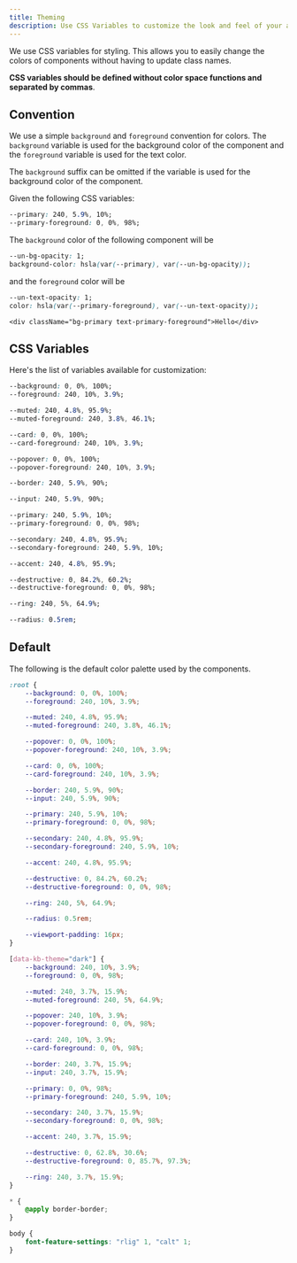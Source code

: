 ```yaml
---
title: Theming
description: Use CSS Variables to customize the look and feel of your application.
---
```


We use CSS variables for styling. This allows you to easily change the colors of components without having to update class names.

**CSS variables should be defined without color space functions and separated by commas**.

## Convention

We use a simple `background` and `foreground` convention for colors. The `background` variable is used for the background color of the component and the `foreground` variable is used for the text color.

<Alert>
<AlertDescription>

The `background` suffix can be omitted if the variable is used for the background color of the component.

</AlertDescription>
</Alert>

Given the following CSS variables:

```css
--primary: 240, 5.9%, 10%;
--primary-foreground: 0, 0%, 98%;
```

The `background` color of the following component will be

```css
--un-bg-opacity: 1;
background-color: hsla(var(--primary), var(--un-bg-opacity));
```

and the `foreground` color will be

```css
--un-text-opacity: 1;
color: hsla(var(--primary-foreground), var(--un-text-opacity));
```

```tsx
<div className="bg-primary text-primary-foreground">Hello</div>
```

## CSS Variables

Here's the list of variables available for customization:

```css title="Default background color of <body />...etc"
--background: 0, 0%, 100%;
--foreground: 240, 10%, 3.9%;
```

```css title="Muted backgrounds such as <TabsList />, <Skeleton /> and <Switch />"
--muted: 240, 4.8%, 95.9%;
--muted-foreground: 240, 3.8%, 46.1%;
```

```css title="Background color for <Card />"
--card: 0, 0%, 100%;
--card-foreground: 240, 10%, 3.9%;
```

```css title="Background color for popovers such as <DropdownMenu />, <HoverCard />, <Popover />"
--popover: 0, 0%, 100%;
--popover-foreground: 240, 10%, 3.9%;
```

```css title="Default border color"
--border: 240, 5.9%, 90%;
```

```css title="Border color for inputs such as <Input />, <Select />, <Textarea />"
--input: 240, 5.9%, 90%;
```

```css title="Primary colors for <Button />"
--primary: 240, 5.9%, 10%;
--primary-foreground: 0, 0%, 98%;
```

```css title="Secondary colors for <Button />"
--secondary: 240, 4.8%, 95.9%;
--secondary-foreground: 240, 5.9%, 10%;
```

```css title="Used for accents such as hover effects on <DropdownMenuItem>, <SelectItem>...etc"
--accent: 240, 4.8%, 95.9%;
```

```css title="Used for destructive actions such as <Button variant="destructive">"
--destructive: 0, 84.2%, 60.2%;
--destructive-foreground: 0, 0%, 98%;
```

```css title="Used for focus ring"
--ring: 240, 5%, 64.9%;
```

```css title="Border radius for card, input and buttons"
--radius: 0.5rem;
```

## Default

The following is the default color palette used by the components.

```css title="src/styles/globals.css"
:root {
    --background: 0, 0%, 100%;
    --foreground: 240, 10%, 3.9%;

    --muted: 240, 4.8%, 95.9%;
    --muted-foreground: 240, 3.8%, 46.1%;

    --popover: 0, 0%, 100%;
    --popover-foreground: 240, 10%, 3.9%;

    --card: 0, 0%, 100%;
    --card-foreground: 240, 10%, 3.9%;

    --border: 240, 5.9%, 90%;
    --input: 240, 5.9%, 90%;

    --primary: 240, 5.9%, 10%;
    --primary-foreground: 0, 0%, 98%;

    --secondary: 240, 4.8%, 95.9%;
    --secondary-foreground: 240, 5.9%, 10%;

    --accent: 240, 4.8%, 95.9%;

    --destructive: 0, 84.2%, 60.2%;
    --destructive-foreground: 0, 0%, 98%;

    --ring: 240, 5%, 64.9%;

    --radius: 0.5rem;

    --viewport-padding: 16px;
}

[data-kb-theme="dark"] {
    --background: 240, 10%, 3.9%;
    --foreground: 0, 0%, 98%;

    --muted: 240, 3.7%, 15.9%;
    --muted-foreground: 240, 5%, 64.9%;

    --popover: 240, 10%, 3.9%;
    --popover-foreground: 0, 0%, 98%;

    --card: 240, 10%, 3.9%;
    --card-foreground: 0, 0%, 98%;

    --border: 240, 3.7%, 15.9%;
    --input: 240, 3.7%, 15.9%;

    --primary: 0, 0%, 98%;
    --primary-foreground: 240, 5.9%, 10%;

    --secondary: 240, 3.7%, 15.9%;
    --secondary-foreground: 0, 0%, 98%;

    --accent: 240, 3.7%, 15.9%;

    --destructive: 0, 62.8%, 30.6%;
    --destructive-foreground: 0, 85.7%, 97.3%;

    --ring: 240, 3.7%, 15.9%;
}

* {
    @apply border-border;
}

body {
    font-feature-settings: "rlig" 1, "calt" 1;
}
```
